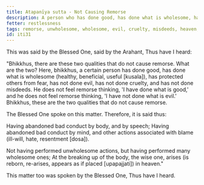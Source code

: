```yaml
---
title: Atapanīya sutta - Not Causing Remorse
description: A person who has done good, has done what is wholesome, has protected others from fear, has not done evil, has not done cruelty, and has not done misdeeds, does not feel remorse.
fetter: restlessness
tags: remorse, unwholesome, wholesome, evil, cruelty, misdeeds, heaven, iti, iti28-49
id: iti31
---
```


This was said by the Blessed One, said by the Arahant, Thus have I heard:

"Bhikkhus, there are these two qualities that do not cause remorse. What are the two? Here, bhikkhus, a certain person has done good, has done what is wholesome (healthy, beneficial, useful [kusala]), has protected others from fear, has not done evil, has not done cruelty, and has not done misdeeds. He does not feel remorse thinking, 'I have done what is good,' and he does not feel remorse thinking, 'I have not done what is evil.' Bhikkhus, these are the two qualities that do not cause remorse.

The Blessed One spoke on this matter. Therefore, it is said thus:

Having abandoned bad conduct by body,
and by speech;
Having abandoned bad conduct by mind,
and other actions associated with blame (ill-will, hate, resentment [dosa]).

Not having performed unwholesome actions,
but having performed many wholesome ones;
At the breaking up of the body, the wise one,
arises (is reborn, re-arises, appears as if placed [upapajjati]) in heaven."

This matter too was spoken by the Blessed One, Thus have I heard.